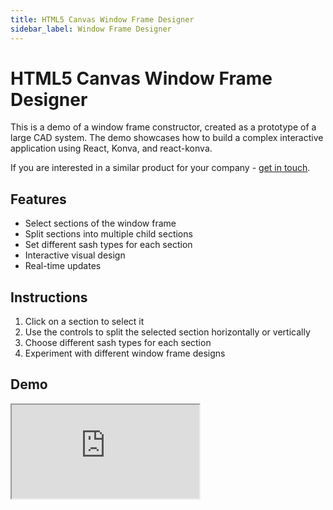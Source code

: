 ```yaml
---
title: HTML5 Canvas Window Frame Designer
sidebar_label: Window Frame Designer
---
```


# HTML5 Canvas Window Frame Designer

This is a demo of a window frame constructor, created as a prototype of a large CAD system. The demo showcases how to build a complex interactive application using React, Konva, and react-konva.

If you are interested in a similar product for your company - [get in touch](https://lavrton.com/consulting).

## Features
- Select sections of the window frame
- Split sections into multiple child sections
- Set different sash types for each section
- Interactive visual design
- Real-time updates

## Instructions
1. Click on a section to select it
2. Use the controls to split the selected section horizontally or vertically
3. Choose different sash types for each section
4. Experiment with different window frame designs

## Demo

<iframe 
  src="https://codesandbox.io/embed/github/konvajs/site/tree/master/react-demos/window-frame-design-app?hidenavigation=1&view=split&fontsize=10" 
  style={{
    width: "100%",
    height: "500px",
    border: 0,
    borderRadius: "4px",
    overflow: "hidden"
  }}
  sandbox="allow-modals allow-forms allow-popups allow-scripts allow-same-origin"
/>

## Implementation Details

This demo is built using:
- React for UI components and state management
- Konva for canvas rendering
- react-konva for integrating Konva with React

The application demonstrates several advanced concepts:
1. Tree-like data structures for representing window sections
2. Complex mouse interactions for selection
3. Dynamic shape rendering based on section properties
4. Responsive layout calculations
5. Component composition for reusable UI elements

The complete source code is available in the CodeSandbox demo above. You can explore it to learn how to:
- Structure a complex React application with Konva
- Handle nested interactive shapes
- Manage state for a tree-like structure
- Implement undo/redo functionality
- Create a responsive canvas application

This demo shows how Konva can be used to build sophisticated CAD-like applications with smooth interactions and real-time updates. 